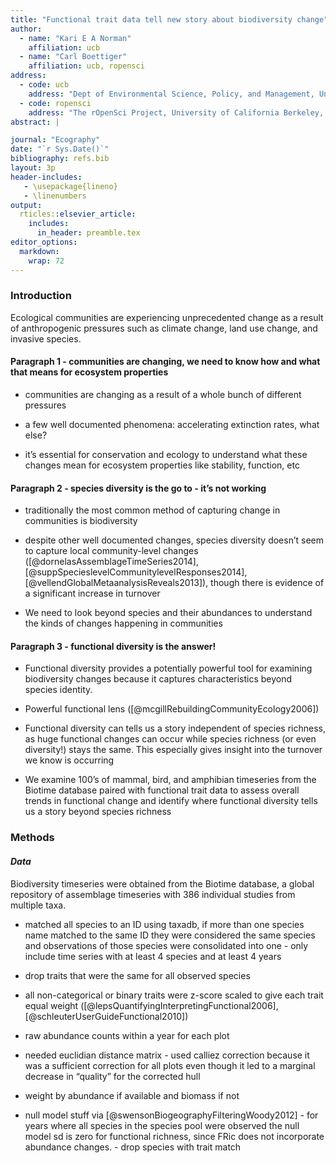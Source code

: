 ```yaml
---
title: "Functional trait data tell new story about biodiversity change"
author: 
  - name: "Kari E A Norman"
    affiliation: ucb
  - name: "Carl Boettiger"
    affiliation: ucb, ropensci
address:
  - code: ucb
    address: "Dept of Environmental Science, Policy, and Management, University of California Berkeley, Berkeley CA 94720-3114, USA"
  - code: ropensci
    address: "The rOpenSci Project, University of California Berkeley, Berkeley CA 94720-3114, USA" 
abstract: |

journal: "Ecography"
date: "`r Sys.Date()`"
bibliography: refs.bib
layout: 3p
header-includes:
   - \usepackage{lineno}
   - \linenumbers
output: 
  rticles::elsevier_article:
    includes:
      in_header: preamble.tex
editor_options: 
  markdown: 
    wrap: 72
---
```


### Introduction

Ecological communities are experiencing unprecedented change as a result
of anthropogenic pressures such as climate change, land use change, and
invasive species.

#### Paragraph 1 - communities are changing, we need to know how and what that means for ecosystem properties

-   communities are changing as a result of a whole bunch of different
    pressures

-   a few well documented phenomena: accelerating extinction rates, what
    else?

-   it's essential for conservation and ecology to understand what these
    changes mean for ecosystem properties like stability, function, etc

#### Paragraph 2 - species diversity is the go to - it's not working 

-   traditionally the most common method of capturing change in
    communities is biodiversity

-   despite other well documented changes, species diversity doesn't
    seem to capture local community-level changes
    ([@dornelasAssemblageTimeSeries2014],
    [@suppSpecieslevelCommunitylevelResponses2014],
    [@vellendGlobalMetaanalysisReveals2013]), though there is evidence
    of a significant increase in turnover

-   We need to look beyond species and their abundances to understand
    the kinds of changes happening in communities

#### Paragraph 3 - functional diversity is the answer!

-   Functional diversity provides a potentially powerful tool for
    examining biodiversity changes because it captures characteristics
    beyond species identity.

-   Powerful functional lens ([@mcgillRebuildingCommunityEcology2006])

-   Functional diversity can tells us a story independent of species
    richness, as huge functional changes can occur while species
    richness (or even diversity!) stays the same. This especially gives
    insight into the turnover we know is occurring

-   We examine 100's of mammal, bird, and amphibian timeseries from the
    Biotime database paired with functional trait data to assess overall
    trends in functional change and identify where functional diversity
    tells us a story beyond species richness

### Methods

#### *Data*

Biodiversity timeseries were obtained from the Biotime database, a
global repository of assemblage timeseries with 386 individual studies
from multiple taxa.

-   matched all species to an ID using taxadb, if more than one species
    name matched to the same ID they were considered the same species
    and observations of those species were consolidated into one - only
    include time series with at least 4 species and at least 4 years

-   drop traits that were the same for all observed species

-   all non-categorical or binary traits were z-score scaled to give
    each trait equal weight
    ([@lepsQuantifyingInterpretingFunctional2006],
    [@schleuterUserGuideFunctional2010])

-   raw abundance counts within a year for each plot

-   needed euclidian distance matrix - used calliez correction because
    it was a sufficient correction for all plots even though it led to a
    marginal decrease in "quality" for the corrected hull

-   weight by abundance if available and biomass if not

-   null model stuff via [@swensonBiogeographyFilteringWoody2012] - for
    years where all species in the species pool were observed the null
    model sd is zero for functional richness, since FRic does not
    incorporate abundance changes. - drop species with trait match

